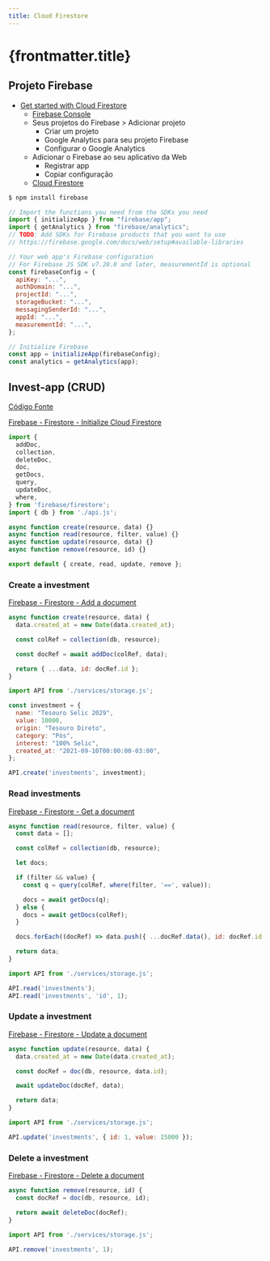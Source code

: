 ```yaml
---
title: Cloud Firestore
---
```



# {frontmatter.title}

## Projeto Firebase

- [Get started with Cloud Firestore](https://firebase.google.com/docs/firestore/quickstart)
  - [Firebase Console](https://console.firebase.google.com/)
  - Seus projetos do Firebase > Adicionar projeto
    - Criar um projeto
    - Google Analytics para seu projeto Firebase
    - Configurar o Google Analytics
  - Adicionar o Firebase ao seu aplicativo da Web
    - Registrar app
    - Copiar configuração
  - [Cloud Firestore](https://firebase.google.com/docs/firestore)

```bash
$ npm install firebase
```

```js
// Import the functions you need from the SDKs you need
import { initializeApp } from "firebase/app";
import { getAnalytics } from "firebase/analytics";
// TODO: Add SDKs for Firebase products that you want to use
// https://firebase.google.com/docs/web/setup#available-libraries

// Your web app's Firebase configuration
// For Firebase JS SDK v7.20.0 and later, measurementId is optional
const firebaseConfig = {
  apiKey: "...",
  authDomain: "...",
  projectId: "...",
  storageBucket: "...",
  messagingSenderId: "...",
  appId: "...",
  measurementId: "...",
};

// Initialize Firebase
const app = initializeApp(firebaseConfig);
const analytics = getAnalytics(app);
```

## Invest-app (CRUD)

[Código Fonte](https://github.com/ifpb/ls/tree/main/public/codes/package/firebase-firestore/invest-app/)

<CodeTree src="/codes/package/firebase-firestore/invest-app/" />

[Firebase - Firestore - Initialize Cloud Firestore](https://firebase.google.com/docs/firestore/query-data/get-data#initialize)

<CodePreview src="/codes/package/firebase-firestore/invest-app/.env.example" />

<CodePreview src="/codes/package/firebase-firestore/invest-app/js/services/api.js" />

```js title="/codes/package/firebase-firestore/invest-app/js/services/storage.js"
import {
  addDoc,
  collection,
  deleteDoc,
  doc,
  getDocs,
  query,
  updateDoc,
  where,
} from 'firebase/firestore';
import { db } from './api.js';

async function create(resource, data) {}
async function read(resource, filter, value) {}
async function update(resource, data) {}
async function remove(resource, id) {}

export default { create, read, update, remove };
```

### Create a investment

[Firebase - Firestore - Add a document](https://firebase.google.com/docs/firestore/manage-data/add-data#add_a_document)

```js title="/codes/package/firebase-firestore/invest-app/js/services/storage.js"
async function create(resource, data) {
  data.created_at = new Date(data.created_at);

  const colRef = collection(db, resource);

  const docRef = await addDoc(colRef, data);

  return { ...data, id: docRef.id };
}
```

```js
import API from './services/storage.js';

const investment = {
  name: "Tesouro Selic 2029",
  value: 10000,
  origin: "Tesouro Direto",
  category: "Pós",
  interest: "100% Selic",
  created_at: "2021-09-10T00:00:00-03:00",
};

API.create('investments', investment);
```

### Read investments

[Firebase - Firestore - Get a document](https://firebase.google.com/docs/firestore/query-data/get-data#get_a_document)

```js title="/codes/package/firebase-firestore/invest-app/js/services/storage.js"
async function read(resource, filter, value) {
  const data = [];

  const colRef = collection(db, resource);

  let docs;

  if (filter && value) {
    const q = query(colRef, where(filter, '==', value));

    docs = await getDocs(q);
  } else {
    docs = await getDocs(colRef);
  }

  docs.forEach((docRef) => data.push({ ...docRef.data(), id: docRef.id }));

  return data;
}
```

```js
import API from './services/storage.js';

API.read('investments');
API.read('investments', 'id', 1);
```

### Update a investment

[Firebase - Firestore - Update a document](https://firebase.google.com/docs/firestore/manage-data/add-data#update-data)

```js title="/codes/package/firebase-firestore/invest-app/js/services/storage.js"
async function update(resource, data) {
  data.created_at = new Date(data.created_at);

  const docRef = doc(db, resource, data.id);

  await updateDoc(docRef, data);

  return data;
}
```

```js
import API from './services/storage.js';

API.update('investments', { id: 1, value: 15000 });
```

### Delete a investment

[Firebase - Firestore - Delete a document](https://firebase.google.com/docs/firestore/manage-data/delete-data)

```js title="/codes/package/firebase-firestore/invest-app/js/services/storage.js"
async function remove(resource, id) {
  const docRef = doc(db, resource, id);

  return await deleteDoc(docRef);
}
```

```js
import API from './services/storage.js';

API.remove('investments', 1);
```
